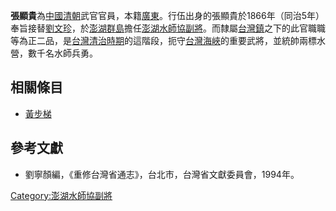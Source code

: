 '''張顯貴'''為[[中國|中國]][[清朝|清朝]]武官官員，本籍[[廣東|廣東]]。行伍出身的張顯貴於1866年（同治5年）奉旨接替[[劉文珍|劉文珍]]，於[[澎湖群島|澎湖群島]]擔任[[澎湖水師協|澎湖水師協]][[副將|副將]]。而隸屬[[台灣鎮|台灣鎮]]之下的此官職職等為正二品，是[[台灣清治時期|台灣清治時期]]的這階段，扼守[[台灣海峽|台灣海峽]]的重要武將，並統帥兩標水營，數千名水師兵勇。

== 相關條目 ==

* [[黃步梯|黃步梯]]
{{start box}}
{{s-before|[[劉文珍|劉文珍]]}}
{{s-title|[[澎湖水師協|澎湖水師協]][[副將|副將]]|1866年上任}}
{{s-after|[[吳奇勳|吳奇勳]]}}
{{end box}}

==參考文獻==
*劉寧顏編，《重修台灣省通志》，台北市，台灣省文獻委員會，1994年。

[[Category:澎湖水師協副將|Category:澎湖水師協副將]]
{{清朝人物小作品}}